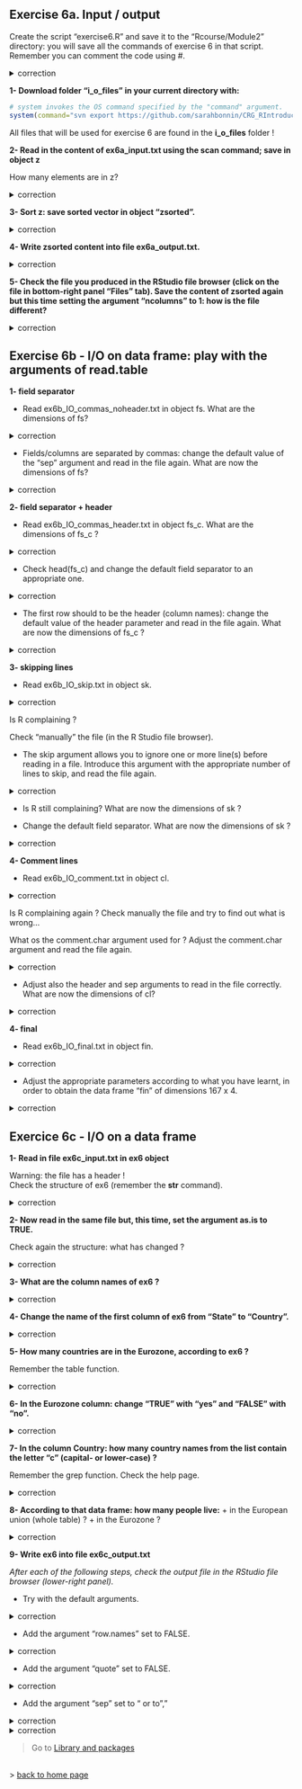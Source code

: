 ## Exercise 6a. Input / output

Create the script "exercise6.R" and save it to the "Rcourse/Module2" directory: you will save all the commands of exercise 6 in that script.
<br>Remember you can comment the code using #.


<details>
<summary>
correction
</summary>

```r
getwd()
setwd("Rcourse/Module2")
setwd("~/Rcourse/Module2")
```

</details>

**1- Download folder "i_o_files" in your current directory with:** 

```r
# system invokes the OS command specified by the "command" argument.
system(command="svn export https://github.com/sarahbonnin/CRG_RIntroduction/trunk/i_o_files")
```

All files that will be used for exercise 6 are found in the **i_o_files** folder ! 

**2- Read in the content of ex6a_input.txt using the scan command; save in object z**

How many elements are in z?

<details>
<summary>
correction
</summary>

```r
# scan content of the file
z <- scan("i_o_files/ex6a_input.txt")
# number of elements (length of vector)
length(z)
```

</details>

**3- Sort z: save sorted vector in object "zsorted".**

<details>
<summary>
correction
</summary>

```r
zsorted <- sort(z)
```

</details>

**4- Write zsorted content into file ex6a_output.txt.**

<details>
<summary>
correction
</summary>

```r
write(zsorted, "ex6a_output.txt")
```

</details>

**5- Check the file you produced in the RStudio file browser (click on the file in bottom-right panel "Files" tab). Save the content of zsorted again but this time setting the argument "ncolumns" to 1: how is the file different?**

<details>
<summary>
correction
</summary>

```r
write(zsorted, "ex6a_output.txt", ncolumns=1)
```

</details>

## Exercise 6b - I/O on data frame: play with the arguments of read.table
  
**1- field separator**

* Read ex6b_IO_commas_noheader.txt in object fs.
What are the dimensions of fs?

<details>
<summary>
correction
</summary>

```r
# read in file with default parameters
fs <- read.table("i_o_files/ex6b_IO_commas_noheader.txt")
dim(fs)
```

</details>

* Fields/columns are separated by commas: change the default value of the "sep" argument and read in the file again.
What are now the dimensions of fs?

<details>
<summary>
correction
</summary>

```r
# change field separator to ","
fs <- read.table("i_o_files/ex6b_IO_commas_noheader.txt", 
	sep=",")
dim(fs)
```

</details>

**2- field separator + header**

* Read ex6b_IO_commas_header.txt in object fs_c.
What are the dimensions of fs_c ?

<details>
<summary>
correction
</summary>

```r
fs_c <- read.table("i_o_files/ex6b_IO_commas_header.txt")
dim(fs_c)
```

</details>

* Check head(fs_c) and change the default field separator to an appropriate one.

<details>
<summary>
correction
</summary>

```r
fs_c <- read.table("i_o_files/ex6b_IO_commas_header.txt", 
                   sep=",")
```

</details>

* The first row should to be the header (column names): change the default value of the header parameter and read in the file again.
What are now the dimensions of fs_c ?

<details>
<summary>          
correction
</summary>

```r
fs_c <- read.table("i_o_files/ex6b_IO_commas_header.txt", 
                   sep=",", 
                   header=TRUE)
```

</details>

**3- skipping lines**

* Read ex6b_IO_skip.txt in object sk.


<details>
<summary>          
correction
</summary>

```r
sk <- read.table("i_o_files/ex6b_IO_skip.txt")
```

</details>

Is R complaining ?<br>
 
Check "manually" the file (in the R Studio file browser).<br>

* The skip argument allows you to ignore one or more line(s) before reading in a file. Introduce this argument with the appropriate number of lines to skip, and read the file again.<br>

<details>
<summary>
correction
</summary>

```r
sk <- read.table("i_o_files/ex6b_IO_skip.txt",
                 skip=2)
dim(sk)
```

</details>

* Is R still complaining? 
What are now the dimensions of sk ?

* Change the default field separator.
What are now the dimensions of sk ?

<details>
<summary>
correction
</summary>

```r
sk <- read.table("i_o_files/ex6b_IO_skip.txt",
                 skip=2,
                 sep=",",
                 header=T)
```

</details>

**4- Comment lines**

* Read ex6b_IO_comment.txt in object cl.

<details>
<summary>        
correction       
</summary>       

```r
cl <- read.table("i_o_files/ex6b_IO_comment.txt")
```

</details>

Is R complaining again ? Check manually the file and try to find out what is wrong...<br>

What os the comment.char argument used for ? Adjust the comment.char argument and read the file again.

<details>
<summary>        
correction       
</summary>        

```r
cl <- read.table("i_o_files/ex6b_IO_comment.txt",
                 comment.char = "*")
```

</details>

* Adjust also the header and sep arguments to read in the file correctly.
What are now the dimensions of cl?

<details>
<summary>        
correction       
</summary>        

```r
cl <- read.table("i_o_files/ex6b_IO_comment.txt",
                 comment.char = "*",
                 sep=",",
                 header=TRUE)
dim(cl)
```

</details>

**4- final**

* Read ex6b_IO_final.txt in object fin.

<details>
<summary>
correction
</summary>

```r
fin <- read.table("i_o_files/ex6b_IO_final.txt")
```

</details>

* Adjust the appropriate parameters according to what you have learnt, in order to obtain the data frame "fin" of dimensions 167 x 4.

<details>
<summary>
correction
</summary>

```r
fin <- read.table("i_o_files/ex6b_IO_final.txt",
                  sep=",",
                  header=TRUE,
                  skip=3,
                  comment.char="&"
                  )
```

</details>

## Exercice 6c - I/O on a data frame

**1- Read in file ex6c_input.txt in ex6 object**

Warning: the file has a header !
<br>
Check the structure of ex6 (remember the **str** command).

<details>
<summary>         
correction        
</summary>

```r
ex6 <- read.table("i_o_files/ex6c_input.txt", 
                  header=TRUE)
str(ex6)
```

</details>


**2- Now read in the same file but, this time, set the argument as.is to TRUE.**

Check again the structure: what has changed ?

<details>
<summary>         
correction        
</summary>

```r
ex6 <- read.table("i_o_files/ex6c_input.txt", 
                  header=TRUE,
                  as.is=TRUE)
str(ex6)
```

</details>

**3- What are the column names of ex6 ?**

<details>
<summary>         
correction        
</summary>

```r
colnames(ex6)
```

</details>

**4- Change the name of the first column of ex6 from "State" to "Country".**

<details>
<summary>
correction
</summary>

```r
# extract all column names of ex6
colnames(ex6)
# extract the name of the first column only
colnames(ex6)[1]
# reassign name of the first column only
colnames(ex6)[1] <- "Country"
```

</details>

**5- How many countries are in the Eurozone, according to ex6 ?**

Remember the table function.

<details>
<summary>
correction
</summary>

```r
table(ex6$Eurozone)
```

</details>

**6- In the Eurozone column: change "TRUE" with "yes" and "FALSE" with "no".**

<details>
<summary>
correction
</summary>

```r
# select the Eurozone column
ex6$Eurozone
# elements of the Eurozone column that are exactly TRUE
ex6$Eurozone==TRUE
# extract actual values that are TRUE
ex6$Eurozone[ex6$Eurozone==TRUE]
# reassign all elements that are TRUE with "yes"
ex6$Eurozone[ex6$Eurozone==TRUE] <- "yes"
# same with FALSE
ex6$Eurozone[ex6$Eurozone==FALSE] <- "no"
```

</details>

**7- In the column Country: how many country names from the list contain the letter "c" (capital- or lower-case) ?**

Remember the grep function. Check the help page.

<details>
<summary>
correction
</summary>

```r
# country names with "c" (lower-case)
grep("c", ex6$Country)
# country names with "c" or "C" (ignoring case)
grep("c", ex6$Country, ignore.case = TRUE)
# show actual country names
grep("c", ex6$Country, value=TRUE, ignore.case = TRUE)
```

</details>

**8- According to that data frame: how many people live:**
+ in the European union (whole table) ?
+ in the Eurozone ?

<details> 
<summary> 
correction
</summary>
  
```r
# sum the whole population column
sum(ex6$Population)
# select elements of ex6 where Eurozone is "yes"
ex6$Eurozone == "yes"
# select only elements in Population for which the corresponding Eurozone elements are "yes"
ex6$Population[ex6$Eurozone == "yes"]
# sum that selection
sum(ex6$Population[ex6$Eurozone == "yes"])
```

</details>

**9- Write ex6 into file ex6c_output.txt**

*After each of the following steps, check the output file in the RStudio file browser (lower-right panel).*

* Try with the default arguments.

<details>
<summary>
correction
</summary>

```r
write.table(ex6, file="ex6c_output.txt")
```

</details>

* Add the argument "row.names" set to FALSE.

<details>
<summary>
correction
</summary>

```r
write.table(ex6, file="ex6c_output.txt", 
            row.names = FALSE)
```

</details>

* Add the argument "quote" set to FALSE.

<details>
<summary>
correction
</summary>

```r
write.table(ex6, file="ex6c_output.txt", 
            row.names = FALSE,
            quote = FALSE)
```

</details>

* Add the argument "sep" set to "\t" or to ","

<details>
<summary>
correction
</summary>

```r
write.table(ex6, file="ex6c_output.txt", 
            row.names = FALSE,
            quote = FALSE,
            sep="\t")
```

</details>

<details>
<summary>
correction
</summary>

```r
write.table(ex6, file="ex6c_output.txt", 
            row.names = FALSE,
            quote = FALSE,
            sep=",")
```

</details>

> Go to [Library and packages](https://sbcrg.github.io/CRG_RIntroduction/libpackages)

<br>
> [back to home page](https://sbcrg.github.io/CRG_RIntroduction)

